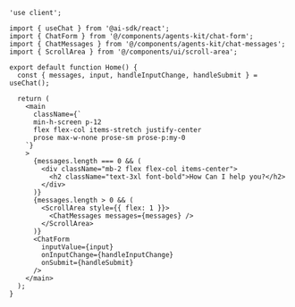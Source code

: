 ```tsx
'use client';

import { useChat } from '@ai-sdk/react';
import { ChatForm } from '@/components/agents-kit/chat-form';
import { ChatMessages } from '@/components/agents-kit/chat-messages';
import { ScrollArea } from '@/components/ui/scroll-area';

export default function Home() {
  const { messages, input, handleInputChange, handleSubmit } = useChat();

  return (
    <main
      className={`
      min-h-screen p-12
      flex flex-col items-stretch justify-center 
      prose max-w-none prose-sm prose-p:my-0
    `}
    >
      {messages.length === 0 && (
        <div className="mb-2 flex flex-col items-center">
          <h2 className="text-3xl font-bold">How Can I help you?</h2>
        </div>
      )}
      {messages.length > 0 && (
        <ScrollArea style={{ flex: 1 }}>
          <ChatMessages messages={messages} />
        </ScrollArea>
      )}
      <ChatForm
        inputValue={input}
        onInputChange={handleInputChange}
        onSubmit={handleSubmit}
      />
    </main>
  );
}

```